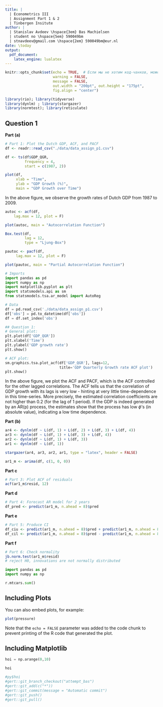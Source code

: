 ```yaml
---
title: | 
  | Econometrics III
  | Assignment Part 1 & 2
  | Tinbergen Insitute
author: |
  | Stanislav Avdeev \hspace{3em} Bas Machielsen 
  | student no \hspace{5em} 590049bm 
  | stnavdeev@gmail.com \hspace{2em} 590049bm@eur.nl
date: \today
output: 
  pdf_document: 
    latex_engine: lualatex
---
```


```r
knitr::opts_chunk$set(echo = TRUE,  # Если мы не хотим код-чанков, можем менять на echo = FALSE
                      warning = FALSE,
                      message = FALSE,
                      out.width = "200pt", out.height = "175pt", 
                      fig.align = "center")

library(rio); library(tidyverse)
library(dynlm) ; library(stargazer)
library(normtest); library(reticulate)

```

<!-- I created a file .Renviron, where the python distribution is located on my system. You can find that by opening a terminal, and entering `$ which -a python python3`. Then, in RStudio, use `usethis::edit_r_environ()`, and add `RETICULATE_PYTHON="/Users/basmachielsen/opt/anaconda3/bin/python"` (or your directory) on a new line to the file. In this way, we can seamlessly interchange R and Python code chunks. Restart RStudio, and then everything is ready to go: --> 

## Question 1

**Part (a)**

```r
# Part 1: Plot the Dutch GDP, ACF, and PACF
df <- readr::read_csv("./data/data_assign_p1.csv")

df <- ts(df$GDP_QGR, 
         frequency = 4, 
         start = c(1987, 2))

plot(df, 
     xlab = "Time", 
     ylab = "GDP Growth (%)", 
     main = "GDP Growth over Time")
```

In the above figure, we observe the growth rates of Dutch GDP from 1987 to 2009. 

```r
autoc <- acf(df, 
    lag.max = 12, plot = F) 

plot(autoc, main = "Autocorrelation Function")

Box.test(df, 
         lag = 12, 
         type = "Ljung-Box")

pautoc <- pacf(df, 
     lag.max = 12, plot = F) 

plot(pautoc, main = "Partial Autocorrelation Function")
```

```python
# Imports
import pandas as pd
import numpy as np
import matplotlib.pyplot as plt
import statsmodels.api as sm
from statsmodels.tsa.ar_model import AutoReg

# Data
df = pd.read_csv('./data/data_assign_p1.csv')
df['obs'] = pd.to_datetime(df['obs'])
df = df.set_index('obs')

## Question 1:
# General plot:
plt.plot(df['GDP_QGR'])
plt.xlabel('Time')
plt.ylabel('GDP growth rate')
plt.show()

# ACF plot:
sm.graphics.tsa.plot_acf(df['GDP_QGR'], lags=12, 
                         title='GDP Quarterly Growth rate ACF plot')
plt.show()
```

In the above figure, we plot the ACF and PACF, which is the ACF controlled for the other lagged correlations. The ACF tells us that the correlation of GDP growth with its lags is very low - hinting at very little time-dependence in this time-series. More precisely, the estimated correlation coefficients are not higher than 0.2 (for the lag of 1 period). If the GDP is indeed generated by an AR(p) process, the estimates show that the process has low $\phi$'s (in absolute value), indicating a low time dependence. 

**Part (b)**

```r
ar4 <- dynlm(df ~ L(df, 1) + L(df, 2) + L(df, 3) + L(df, 4))
ar3 <- dynlm(df ~ L(df, 1) + L(df, 3) + L(df, 4))
ar2 <- dynlm(df ~ L(df, 1) + L(df, 3))
ar1 <- dynlm(df ~ L(df, 1))

stargazer(ar4, ar3, ar2, ar1, type = "latex", header = FALSE)

ar1_m <- arima(df, c(1, 0, 0))
```

**Part c**

```r
# Part 3: Plot ACF of residuals
acf(ar1_m$resid, 12)
```

**Part d**


```r
# Part 4: Forecast AR model for 2 years
df_pred <- predict(ar1_m, n.ahead = 8)$pred
```

**Part e**

```r
# Part 5: Produce CI
df_ciu <- predict(ar1_m, n.ahead = 8)$pred + predict(ar1_m, n.ahead = 8)$se*1.96
df_cil <- predict(ar1_m, n.ahead = 8)$pred - predict(ar1_m, n.ahead = 8)$se*1.96
```

**Part f**

```r
# Part 6: Check normality
jb.norm.test(ar1_m$resid)
# reject H0, innovations are not normally distributed
```

```python
import pandas as pd
import numpy as np

r.mtcars.sum()
```


## Including Plots

You can also embed plots, for example:

```r
plot(pressure)
```

Note that the `echo = FALSE` parameter was added to the code chunk to prevent printing of the R code that generated the plot.

## Including Matplotlib

```python
hoi = np.arange(0,10)

hoi
```


```r
#py$hoi
#gert::git_branch_checkout("attempt_bas")
#gert::git_add(c("*"))
#gert::git_commit(message = "Automatic commit")
#gert::git_push()
#gert::git_pull()
```
